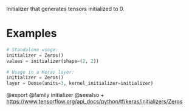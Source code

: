 Initializer that generates tensors initialized to 0.

# Examples
```python
# Standalone usage:
initializer = Zeros()
values = initializer(shape=(2, 2))
```

```python
# Usage in a Keras layer:
initializer = Zeros()
layer = Dense(units=3, kernel_initializer=initializer)
```

@export
@family initializer
@seealso
+ <https://www.tensorflow.org/api_docs/python/tf/keras/initializers/Zeros>
